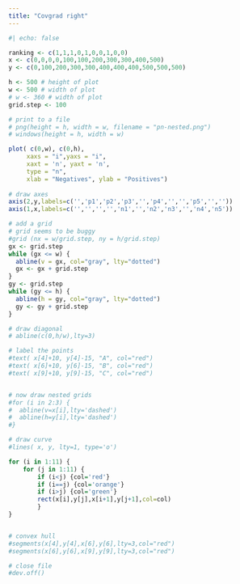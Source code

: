 ```yaml
---
title: "Covgrad right"
---
```



```r
#| echo: false

ranking <- c(1,1,1,0,1,0,0,1,0,0)
x <- c(0,0,0,0,100,100,200,300,300,400,500)
y <- c(0,100,200,300,300,400,400,400,500,500,500)

h <- 500 # height of plot
w <- 500 # width of plot
# w <- 360 # width of plot
grid.step <- 100

# print to a file
# png(height = h, width = w, filename = "pn-nested.png")
# windows(height = h, width = w)

plot( c(0,w), c(0,h),  
     xaxs = "i",yaxs = "i",
     xaxt = 'n', yaxt = 'n',
     type = "n",
     xlab = "Negatives", ylab = "Positives")
     
# draw axes
axis(2,y,labels=c('','p1','p2','p3','','p4','','','p5','',''))
axis(1,x,labels=c('','','','','n1','','n2','n3','','n4','n5'))

# add a grid
# grid seems to be buggy
#grid (nx = w/grid.step, ny = h/grid.step)
gx <- grid.step
while (gx <= w) {
  abline(v = gx, col="gray", lty="dotted")
  gx <- gx + grid.step
}
gy <- grid.step
while (gy <= h) {
  abline(h = gy, col="gray", lty="dotted")
  gy <- gy + grid.step
}

# draw diagonal
# abline(c(0,h/w),lty=3)

# label the points
#text( x[4]+10, y[4]-15, "A", col="red")
#text( x[6]+10, y[6]-15, "B", col="red")
#text( x[9]+10, y[9]-15, "C", col="red")


# now draw nested grids
#for (i in 2:3) {
#  abline(v=x[i],lty='dashed')
#  abline(h=y[i],lty='dashed')
#}

# draw curve
#lines( x, y, lty=1, type='o')

for (i in 1:11) {
	for (j in 1:11) {
		if (i<j) {col='red'}
		if (i==j) {col='orange'}
		if (i>j) {col='green'}
		rect(x[i],y[j],x[i+1],y[j+1],col=col)
		}
}


# convex hull
#segments(x[4],y[4],x[6],y[6],lty=3,col="red")
#segments(x[6],y[6],x[9],y[9],lty=3,col="red")

# close file
#dev.off()

```